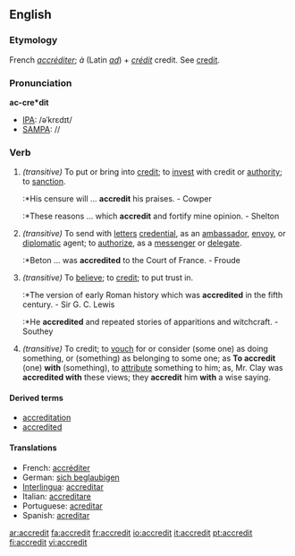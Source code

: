 ==English==

===Etymology===
French ''[[accréditer]]''; ''à'' (Latin ''[[ad]]'') + ''[[crédit]]'' credit. See [[credit]].

===Pronunciation===
'''ac-cre*dit'''
*[[IPA]]: /əˈkrɛdɪt/
*[[SAMPA]]: //

===Verb===
{{en-verb}}

# ''(transitive)'' To put or bring into [[credit]]; to [[invest]] with credit or [[authority]]; to [[sanction]].
#:*His censure will ... '''accredit''' his praises. - Cowper
#:*These reasons ... which '''accredit''' and fortify mine opinion. - Shelton
# ''(transitive)'' To send with [[letter]]s [[credential]], as an [[ambassador]], [[envoy]], or [[diplomatic]] agent; to [[authorize]], as a [[messenger]] or [[delegate]].
#:*Beton ... was '''accredited''' to the Court of France. - Froude
# ''(transitive)'' To [[believe]]; to [[credit]]; to put trust in.
#:*The version of early Roman history which was '''accredited''' in the fifth century. - Sir G. C. Lewis
#:*He '''accredited''' and repeated stories of apparitions and witchcraft. - Southey
# ''(transitive)'' To credit; to [[vouch]] for or consider (some one) as doing something, or (something) as belonging to some one; as '''To accredit''' (one) '''with''' (something), to [[attribute]] something to him; as, Mr. Clay was '''accredited with''' these views; they '''accredit''' him '''with''' a wise saying.

====Derived terms====
* [[accreditation]]
* [[accredited]]

====Translations====
*French: [[accréditer]]
*German: [[sich beglaubigen]]
*[[Interlingua]]: [[accreditar]]
*Italian: [[accreditare]]
*Portuguese: [[acreditar]]
*Spanish: [[acreditar]]

[[ar:accredit]]
[[fa:accredit]]
[[fr:accredit]]
[[io:accredit]]
[[it:accredit]]
[[pt:accredit]]
[[fi:accredit]]
[[vi:accredit]]